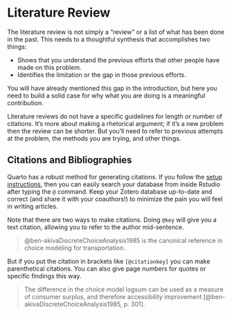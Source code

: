 # Literature Review

The literature review is not simply a "review" or a list of what has been done in the past. This needs to a thoughtful synthesis that accomplishes two things:

-   Shows that you understand the previous efforts that other people have made on this problem.
-   Identifies the limitation or the gap in those previous efforts.

You will have already mentioned this gap in the introduction, but here you need to build a solid case for why what you are doing is a meaningful contribution.

Literature reviews do not have a specific guidelines for length or number of citations. It's more about making a rhetorical argument; if it's a new problem then the review can be shorter. But you'll need to refer to previous attempts at the problem, the methods you are trying, and other things.

## Citations and Bibliographies

Quarto has a robust method for generating citations. If you follow the [setup instructions](https://quarto.org/docs/visual-editor/technical.html#citations-from-zotero), then you can easily search your database from inside Rstudio after typing the `@` command. Keep your Zotero database up-to-date and correct (and share it with your coauthors!) to minimize the pain you will feel in writing articles.

Note that there are two ways to make citations. Doing `@key` will give you a text citation, allowing you to refer to the author mid-sentence.

> @ben-akivaDiscreteChoiceAnalysis1985 is the canonical reference in choice modeling for transportation.

But if you put the citation in brackets like `[@citationkey]` you can make parenthetical citations. You can also give page numbers for quotes or specific findings this way.

> The difference in the choice model logsum can be used as a measure of consumer surplus, and therefore accessibility improvement [@ben-akivaDiscreteChoiceAnalysis1985, p. 301].

